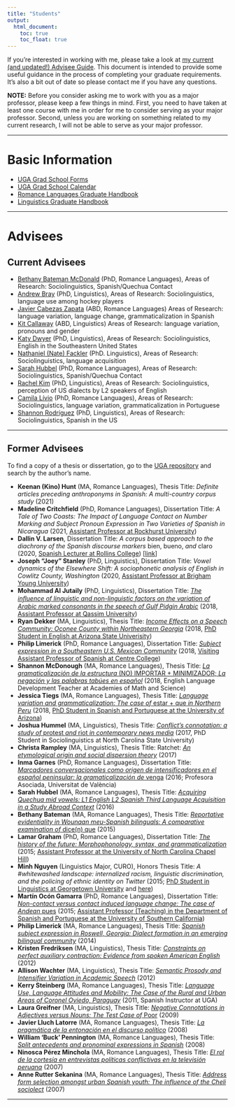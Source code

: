 ```yaml
---
title: "Students"
output: 
  html_document:
    toc: true
    toc_float: true
---
```


If you’re interested in working with me, please take a look at [my current (and updated!) Advisee Guide](https://chadhoweuga.github.io/chowe/AdviseeGuide). This document is intended to provide some useful guidance in the process of completing your graduate requirements. It’s also a bit out of date so please contact me if you have any questions.

**NOTE:** Before you consider asking me to work with you as a major professor, please keep a few things in mind. First, you need to have taken at least one course with me in order for me to consider serving as your major professor. Second, unless you are working on something related to my current research, I will not be able to serve as your major professor.

----

# Basic Information
- [UGA Grad School Forms](http://grad.uga.edu/index.php/current-students/forms/)
- [UGA Grad School Calendar](http://grad.uga.edu/index.php/current-students/important-dates-deadlines/)
- [Romance Languages Graduate Handbook](http://rom.uga.edu/graduate-handbook)
- [Linguistics Graduate Handbook](https://ling.franklin.uga.edu/sites/default/files/inline-files/Graduate%20Handbook%20Revised%20July%202019.pdf)


----

# Advisees {.tabset}

## Current Advisees

- [Bethany Bateman McDonald](https://www.rom.uga.edu/directory/people/bethany-bateman) (PhD, Romance Languages), Areas of Research: Sociolinguistics, Spanish/Quechua Contact
- [Andrew Bray](http://www.linguistics.uga.edu/directory/people/andrew-bray) (PhD, Linguistics), Areas of Research: Sociolinguistics, language use among hockey players
- [Javier Cabezas Zapata](https://rom.uga.edu/directory/people/javier-cabezas-zapata) (ABD, Romance Languages) Areas of Research: language variation, language change, grammaticalization in Spanish
- [Kit Callaway](https://www.linguistics.uga.edu/directory/people/kit-callaway) (ABD, Linguistics) Areas of Research: language variation, pronouns and gender
- [Katy Dwyer](https://www.linguistics.uga.edu/directory/people/katy-dwyer) (PhD, Linguistics), Areas of Research: Sociolinguistics, English in the Southeastern United States
- [Nathaniel (Nate) Fackler](https://www.linguistics.uga.edu/directory/people/nathaniel-fackler) (PhD. Linguistics), Areas of Research: Sociolinguistics, language acquisition
- [Sarah Hubbel](https://www.rom.uga.edu/directory/people/sarah-bigger) (PhD, Romance Languages), Areas of Research: Sociolinguistics, Spanish/Quechua Contact
- [Rachel Kim](http://www.linguistics.uga.edu/directory/people/dot-eum-kim) (PhD, Linguistics), Areas of Research: Sociolinguistics, perception of US dialects by L2 speakers of English
- [Camila Lívio](https://camlivio.github.io/) (PhD, Romance Languages), Areas of Research: Sociolinguistics, language variation, grammaticalization in Portuguese
- [Shannon Rodríguez](http://www.linguistics.uga.edu/directory/people/shannon-rodriguez) (PhD, Linguistics), Areas of Research: Sociolinguistics, Spanish in the US


----

## Former Advisees
To find a copy of a thesis or dissertation, go to the [UGA repository](http://dbs.galib.uga.edu/cgi-bin/getd.cgi?userid=galileo&amp;serverno=22&amp;instcode=uga1) and search by the author's name.

- **Keenan (Kino) Hunt** (MA, Romance Languages), Thesis Title: *Definite articles preceding anthroponyms in Spanish: A multi-country corpus study* (2021)
- **Madeline Critchfield** (PhD, Romance Languages), Dissertation Title: *A Tale of Two Coasts: The Impact of Language Contact on Number Marking and Subject Pronoun Expression in Two Varieties of Spanish in Nicaragua* (2021, [Assistant Professor at Rockhurst University](https://www.rockhurst.edu/directory/faculty/madeline-critchfield))
- **Dallin V. Larsen**, Dissertation Title: *A corpus based approach to the diachrony of the Spanish discourse markers* bien, bueno, *and* claro (2020, [Spanish Lecturer at Rollins College](https://www.rollins.edu/global-languages/faculty-staff/)) [[link](https://esploro.libs.uga.edu/esploro/outputs/9949365848702959)]
- **Joseph "Joey" Stanley** (PhD, Linguistics), Dissertation Title: *Vowel dynamics of the Elsewhere Shift: A sociophonetic analysis of English in Cowlitz County, Washington* (2020, [Assistant Professor at Brigham Young University](http://joeystanley.com/))
- **Mohammad Al Jutaily** (PhD, Linguistics), Dissertation Title: [*The inﬂuence of linguistic and non-linguistic factors on the variation of Arabic marked consonants in the speech of Gulf Pidgin Arabic*](https://getd.libs.uga.edu/pdfs/aljutaily_mohammad_f_201808_phd.pdf)  (2018, [Assistant Professor at Qassim University](https://www.qu.edu.sa/))
- **Ryan Dekker** (MA, Linguistics), Thesis Title: [*Income Effects on a Speech Community: Oconee County within Northeastern Georgia*](https://getd.libs.uga.edu/pdfs/dekker_ryan_m_201805_ma.pdf)  (2018, [PhD Student in English at Arizona State Univerisity](https://english.asu.edu/content/ryan-dekker))
- **Philip Limerick** (PhD, Romance Languages), Dissertation Title: [*Subject expression in a Southeastern U.S. Mexican Community*](https://getd.libs.uga.edu/pdfs/limerick_philip_p_201812_phd.pdf) (2018, [Visiting Assistant Professor of Spanish at Centre College](https://www.centre.edu/directory/name/philip-limerick/))
- **Shannon McDonough** (MA, Romance Languages), Thesis Title: [*La gramaticalización de la estructura* (NO) IMPORTAR + MINIMIZADOR; *La negación y las palabras tabúes en español*](https://getd.libs.uga.edu/pdfs/mcdonough_shannon_r_201808_ma.pdf) (2018, English Language Development Teacher at Academies of Math and Science)
- **Jessica Tiegs** (MA, Romance Languages), Thesis Title: [*Language variation and grammaticalization: The case of* estar + que *in Northern Peru*](https://getd.libs.uga.edu/pdfs/tiegs_jessica_c_201805_ma.pdf) (2018, [PhD Student in Spanish and Portuguese at the University of Arizona](https://spanish.arizona.edu/people/jtiegs))
- **Joshua Hummel** (MA, Linguistics), Thesis Title: [*Conflict’s connotation: a study of* protest *and* riot *in contemporary news media*](https://getd.libs.uga.edu/pdfs/hummel_joshua_r_201705_ma.pdf) (2017, PhD Student in Sociolinguistics at North Carolina State University)
- **Christa Rampley** (MA, Linguistics), Thesis Title: Ratchet: [*An etymological origin and social dispersion theory*](https://getd.libs.uga.edu/pdfs/rampley_christa_a_201705_ma.pdf)  (2017)
- **Inma Garnes** (PhD, Romance Languages), Dissertation Title: [*Marcadores conversacionales como origen de intensificadores en el español peninsular: la gramaticalización de* venga](https://getd.libs.uga.edu/pdfs/garnes_inmaculada_201608_phd.pdf) (2016; Profesora Asociada, Universitat de València)
- **Sarah Hubbel** (MA, Romance Languages), Thesis Title: [*Acquiring Quechua mid vowels: L1 English L2 Spanish Third Language Acquisition in a Study Abroad Context*](https://getd.libs.uga.edu/pdfs/hubbel_sarah_e_201605_ma.pdf) (2016)
- **Bethany Bateman** (MA, Romance Languages), Thesis Title: [*Reportative evidentiality in Wounaan meu-Spanish bilinguals: A comparative examination of* dice(n) que](https://getd.libs.uga.edu/pdfs/bateman_bethany_d_201508_ma.pdf) (2015)
- **Lamar Graham** (PhD, Romance Languages), Dissertation Title: [*The history of the future: Morphophonology, syntax, and grammaticalization*](https://getd.libs.uga.edu/pdfs/graham_lamar_a_201505_phd.pdf) (2015; [Assistant Professor at the University of North Carolina Chapel Hill](https://sites.google.com/site/lamaragrahamphd/index))
- **Minh Nguyen** (Linguistics Major, CURO), Honors Thesis Title: *A #whitewashed landscape: internalized racism, linguistic discrimination, and the policing of ethnic identity on Twitter* (2015; [PhD Student in Linguistics at Georgetown University](https://linguistics.georgetown.edu/people/phd-students/current) and [here](https://naomeeminhnguyen.com/))
- **Martín Ocón Gamarra** (PhD, Romance Languages), Dissertation Title: [*Non-contact versus contact induced language change: The case of Andean* pues](https://getd.libs.uga.edu/pdfs/ocon-gamarra_martin_a_201505_phd.pdf) (2015; [Assistant Professor (Teaching) in the Department of Spanish and Portuguese at the University of Southern California](https://dornsife.usc.edu/cf/faculty-and-staff/faculty.cfm?pid=1058679))
- **Philip Limerick** (MA, Romance Languages), Thesis Title: [*Spanish subject expression in Roswell, Georgia: Dialect formation in an emerging bilingual community*](https://getd.libs.uga.edu/pdfs/limerick_philip_p_201405_ma.pdf) (2014)
- **Kristen Fredriksen** (MA, Linguistics), Thesis Title: [*Constraints on perfect auxiliary contraction: Evidence from spoken American English*](https://getd.libs.uga.edu/pdfs/fredriksen_kristen_m_201205_ma.pdf) (2012)
- **Allison Wachter** (MA, Linguistics), Thesis Title: [*Semantic Prosody and Intensifier Variation in Academic Speech*](https://getd.libs.uga.edu/pdfs/wachter_allison_r_201205_ma.pdf) (2012)
- **Kerry Steinberg** (MA, Romance Languages), Thesis Title: [*Language Use, Language Attitudes and Mobility: The Case of the Rural and Urban Areas of Coronel Oviedo, Paraguay*](https://getd.libs.uga.edu/pdfs/steinberg_kerry_201005_ma.pdf) (2011, Spanish Instructor at UGA)
- **Laura Greifner** (MA, Linguistics), Thesis Title: [*Negative Connotations in Adjectives versus Nouns: The Test Case of* Poor](https://getd.libs.uga.edu/pdfs/greifner_laura_s_200912_ma.pdf) (2009)
- **Javier Lluch Latorre** (MA, Romance Languages), Thesis Title: [*La pragmática de la entonación en el discurso político*](https://getd.libs.uga.edu/pdfs/lluch-latorre_javier_200805_ma.pdf) (2008)
- **William 'Buck' Pennington** (MA, Romance Languages), Thesis Title: [*Split antecedents and pronominal expressions in Spanish*](https://getd.libs.uga.edu/pdfs/pennington_william_s_200805_ma.pdf) (2008)
- **Ninosca Pérez Minchola** (MA, Romance Languages), Thesis Title: [*El rol de la cortesía en entrevistas políticas conflictivas en la televisión peruana*](https://getd.libs.uga.edu/pdfs/perez_ninosca_c_200708_ma.pdf) (2007)
- **Anne Rutter Sekanina** (MA, Romance Languages), Thesis Title: [*Address form selection amongst urban Spanish youth: The influence of the Cheli sociolect*](https://getd.libs.uga.edu/pdfs/sekanina_anne_r_200708_ma.pdf) (2007)


----


<!--
Building websites uses the same reproducible workflow you can use for your analyses and collaborations. It is very iterative. You can do it all from RStudio, with a combination of clicking or typing commands as you feel comfortable. 

1. add content (text, code, images, etc) in an RMarkdown file
1. knit the RMarkdown file to view
1. update `_site.yml` (perhaps, if it is a new file)
1. build the website
    - Build tab > Build Website or
    - in the console: `rmarkdown::render_site()`
1. repeat, repeat, repeat
1. commit and push your website to github, it's live!
1. repeat all of the above

Let's see what this looks like. We are not going to have time to learn all of the capabilities of R Markdown today, but the purpose here is to give you familiarlity with the workflow and confidence to explore further on your own.

----

## RStudio landscape

Here is what you'll see when you've opened our `rmarkdown-website-tutorial` project in RStudio.  

The 'Build tab' in the top right corner will show up once RStudio knows you're making a website, don't worry if you don't have it yet.  

If we open `index.Rmd` we will see that it's all text with a bit of formatting. This top part is called the 'front matter'.  

![](https://docs.google.com/drawings/d/1ff_I5VJAtmF0FYZOIFE6ZW_-8sfwfoOij2AR0eyFs00/pub?w=960&h=720)

<br>
 
## Markdown Syntax 
 
Now let's look explore the first few webpages/R Markdown files to get familiar with Markdown syntax: 

- `index.Rmd`
- `first_observations.Rmd`
- `basic_workflow.Rmd`

These first few pages have simple formatting (**bold**, *italics*), headers, bullet points, links, and images. These are the majority of things you'll do in Markdown. See a full list of options at [**RStudio's Markdown basics**](http://rmarkdown.rstudio.com/authoring_basics.html) or go to Help > Markdown Quick Reference. Also, check out their [R Markdown cheatsheet](https://www.rstudio.com/resources/cheatsheets/).  

Notice that you can insert images locally (from the /images folder), or from online e.g. Google Drawings!
 
From [rmarkdown.rstudio.com lesson 8](http://rmarkdown.rstudio.com/lesson-8.html): 

![](images/markdown_rmarkdownlesson-8.png)



<br> 

## Build your website!

Let's make a few changes to this file and knit it to inspect. Try adding some new Markdown formatted text. 

Also, now is a good time to make sure you have the the Build tab; you may need to install `rmarkdown` if you haven't already (below). 

Click `Build Website` in the Build tab (or type `rmarkdown::render_site()` in the Console) and inspect your Website! Commit and push to see it live online. 

<br>

## Other

### Tips for learning Markdown

**In Markdown, spaces can be tricky**.  
To start a new line here, I needed 2 spaces after `tricky.  ` above. 
As you can see, a simple carriage return doesn't cut it. 

To force carriage returns, use the `<br>` html tag...

<br>
<br>

...like this.  

Also, this bulleted list won't render properly:
- because there is no carriage return between the line above
- and where the bullet points start. 

To have the bullet points render nicely: 

- you must have a full blank line 
- following "To have the bullet points render nicely:"

<br>

### Building a website from scratch

If you want to build a website from scratch (i.e. not fork this one), follow RStudio's instructions here: [R Markdown Websites
](https://rmarkdown.rstudio.com/rmarkdown_websites.html). 

**Troubleshooting:**  

We recently had trouble having our nicely built website display online: the website's url only showed the README (nicely formatted though!). We solved it by adding:

```
output_dir: "."
```

to the `_site.yml`. This knits all the .html files in place in the home directory instead of in a `_site` folder, and this solved our problem!

### Install the `rmarkdown` package

You can do this by: 

1. paste this code in the Console and hit enter

    ```
    install.packages('rmarkdown')
    library(rmarkdown) 
    ```
1. from the menu bar select: Tools > Install Packages... "rmarkdown"
1. from the bottom right pane, click on the Packages tab, click on Install, "rmarkdown"

<!---note that the ``` ``` syntax above renders text as a code-looking block--->



